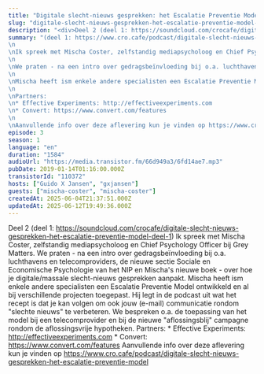 ```yaml
---
title: "Digitale slecht-nieuws gesprekken: het Escalatie Preventie Model (deel 2), met Mischa Coster"
slug: "digitale-slecht-nieuws-gesprekken-het-escalatie-preventie-model-deel-2"
description: "<div>Deel 2 (deel 1: https://soundcloud.com/crocafe/digitale-slecht-nieuws-gesprekken-het-escalatie-preventie-model-deel-1) Ik spreek met Mischa Coster, zelfstandig mediapsycholoog en Chief Psychology Officer bij Grey Matters. We praten - na een intro over gedragsbeïnvloeding bij o.a. luchthavens en telecomproviders, de nieuwe sectie Sociale en Economische Psychologie van het NIP en Mischa's nieuwe boek - over hoe je digitale/massale slecht-nieuws gesprekken aanpakt. Mischa heeft ism enkele andere specialisten een Escalatie Preventie Model ontwikkeld en al bij verschillende projecten toegepast. Hij legt in de podcast uit wat het recept is dat je kan volgen om ook jouw (e-mail) communicatie rondom \"slechte nieuws\" te verbeteren. We bespreken o.a. de toepassing van het model bij een telecomprovider en bij de nieuwe \"aflossingsblij\" campagne rondom de aflossingsvrije hypotheken. Partners: * Effective Experiments: http://effectiveexperiments.com * Convert: https://www.convert.com/features Aanvullende info over deze aflevering kun je vinden op https://www.cro.cafe/podcast/digitale-slecht-nieuws-gesprekken-het-escalatie-preventie-model</div>"
summary: "(deel 1: https://www.cro.cafe/podcast/digitale-slecht-nieuws-gesprekken-het-escalatie-preventie-model)\n\nIk spreek met Mischa Coster, zelfstandig mediapsycholoog en Chief Psychology Officer bij Grey Matters.\n\nWe praten - na een intro over gedragsbeïnvloeding bij o.a. luchthavens en telecomproviders, de nieuwe sectie Sociale en Economische Psychologie van het NIP en Mischa's nieuwe boek - over hoe je digitale/massale slecht-nieuws gesprekken aanpakt.\n\nMischa heeft ism enkele andere specialisten een Escalatie Preventie Model ontwikkeld en al bij verschillende projecten toegepast. Hij legt in de podcast uit wat het recept is dat je kan volgen om ook jouw (e-mail) communicatie rondom \"slechte nieuws\" te verbeteren. We bespreken o.a. de toepassing van het model bij een telecomprovider en bij de nieuwe \"aflossingsblij\" campagne rondom de aflossingsvrije hypotheken.\n\nPartners:\n* Effective Experiments: http://effectiveexperiments.com\n* Convert: https://www.convert.com/features\n\nAanvullende info over deze aflevering kun je vinden op https://www.cro.cafe/podcast/digitale-slecht-nieuws-gesprekken-het-escalatie-preventie-model"
episode: 3
season: 1
language: "en"
duration: "1584"
audioUrl: "https://media.transistor.fm/66d949a3/6fd14ae7.mp3"
pubDate: 2019-01-14T01:16:00.000Z
transistorId: "110372"
hosts: ["Guido X Jansen", "gxjansen"]
guests: ["mischa-coster", "mischa-coster"]
createdAt: 2025-06-04T21:37:51.000Z
updatedAt: 2025-06-12T19:49:36.000Z
---
```


Deel 2 (deel 1: https://soundcloud.com/crocafe/digitale-slecht-nieuws-gesprekken-het-escalatie-preventie-model-deel-1) Ik spreek met Mischa Coster, zelfstandig mediapsycholoog en Chief Psychology Officer bij Grey Matters. We praten - na een intro over gedragsbeïnvloeding bij o.a. luchthavens en telecomproviders, de nieuwe sectie Sociale en Economische Psychologie van het NIP en Mischa's nieuwe boek - over hoe je digitale/massale slecht-nieuws gesprekken aanpakt. Mischa heeft ism enkele andere specialisten een Escalatie Preventie Model ontwikkeld en al bij verschillende projecten toegepast. Hij legt in de podcast uit wat het recept is dat je kan volgen om ook jouw (e-mail) communicatie rondom "slechte nieuws" te verbeteren. We bespreken o.a. de toepassing van het model bij een telecomprovider en bij de nieuwe "aflossingsblij" campagne rondom de aflossingsvrije hypotheken. Partners: * Effective Experiments: http://effectiveexperiments.com * Convert: https://www.convert.com/features Aanvullende info over deze aflevering kun je vinden op https://www.cro.cafe/podcast/digitale-slecht-nieuws-gesprekken-het-escalatie-preventie-model
